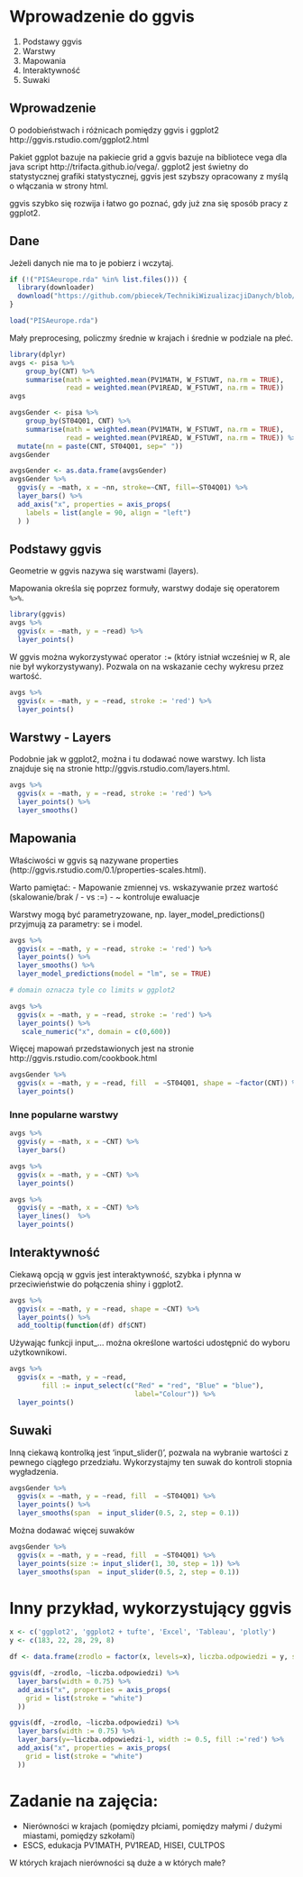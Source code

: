 # Wprowadzenie do ggvis

1. Podstawy ggvis
2. Warstwy
3. Mapowania
4. Interaktywność
5. Suwaki

## Wprowadzenie

O podobieństwach i różnicach pomiędzy ggvis i ggplot2
http://ggvis.rstudio.com/ggplot2.html

Pakiet ggplot bazuje na pakiecie grid a ggvis bazuje na bibliotece vega dla java script http://trifacta.github.io/vega/. ggplot2 jest świetny do statystycznej grafiki statystycznej, ggvis jest szybszy opracowany z myślą o włączania w strony html.

ggvis szybko się rozwija i łatwo go poznać, gdy już zna się sposób pracy z ggplot2.

## Dane

Jeżeli danych nie ma to je pobierz i wczytaj.
```r
if (!("PISAeurope.rda" %in% list.files())) {
  library(downloader)
  download("https://github.com/pbiecek/TechnikiWizualizacjiDanych/blob/master/MINI_MIMUW_2014/materialy_z_wykladow_i_lab/PISAeurope.rda?raw=true", "PISAeurope.rda", mode = "wb")
}

load("PISAeurope.rda")
```

Mały preprocesing, policzmy średnie w krajach i średnie w podziale na płeć.

```r
library(dplyr)
avgs <- pisa %>% 
    group_by(CNT) %>% 
    summarise(math = weighted.mean(PV1MATH, W_FSTUWT, na.rm = TRUE),
              read = weighted.mean(PV1READ, W_FSTUWT, na.rm = TRUE)) 
avgs

avgsGender <- pisa %>% 
    group_by(ST04Q01, CNT) %>% 
    summarise(math = weighted.mean(PV1MATH, W_FSTUWT, na.rm = TRUE),
              read = weighted.mean(PV1READ, W_FSTUWT, na.rm = TRUE)) %>%
  mutate(nn = paste(CNT, ST04Q01, sep=" "))
avgsGender

avgsGender <- as.data.frame(avgsGender)
avgsGender %>%
  ggvis(y = ~math, x = ~nn, stroke=~CNT, fill=~ST04Q01) %>% 
  layer_bars() %>%
  add_axis("x", properties = axis_props(
    labels = list(angle = 90, align = "left")
  ) )


```

## Podstawy ggvis

Geometrie w ggvis nazywa się warstwami (layers).

Mapowania określa się poprzez formuły, warstwy dodaje się operatorem `%>%`.
  
```r
library(ggvis)
avgs %>%
  ggvis(x = ~math, y = ~read) %>%
  layer_points()
```

W ggvis można wykorzystywać operator `:=` (który istniał wcześniej w R, ale nie był wykorzystywany). Pozwala on na wskazanie cechy wykresu przez wartość.

```r
avgs %>%
  ggvis(x = ~math, y = ~read, stroke := 'red') %>%
  layer_points()
```

## Warstwy - Layers

Podobnie jak w ggplot2, można i tu dodawać nowe warstwy. Ich lista znajduje się na stronie 
http://ggvis.rstudio.com/layers.html.

```r
avgs %>%
  ggvis(x = ~math, y = ~read, stroke := 'red') %>%
  layer_points() %>%
  layer_smooths()  
```

## Mapowania

Właściwości w ggvis są nazywane properties (http://ggvis.rstudio.com/0.1/properties-scales.html).

Warto pamiętać:
- Mapowanie zmiennej vs. wskazywanie przez wartość (skalowanie/brak / - vs :=)
- ~ kontroluje ewaluacje

Warstwy mogą być parametryzowane, np. layer_model_predictions() przyjmują za parametry: se i model.

```r
avgs %>%
  ggvis(x = ~math, y = ~read, stroke := 'red') %>%
  layer_points() %>%
  layer_smooths() %>%
  layer_model_predictions(model = "lm", se = TRUE)

# domain oznacza tyle co limits w ggplot2

avgs %>%
  ggvis(x = ~math, y = ~read, stroke := 'red') %>%
  layer_points() %>%
   scale_numeric("x", domain = c(0,600))
```

Więcej mapowań przedstawionych jest na stronie http://ggvis.rstudio.com/cookbook.html

```r
avgsGender %>%
  ggvis(x = ~math, y = ~read, fill  = ~ST04Q01, shape = ~factor(CNT)) %>%
  layer_points() 
```

### Inne popularne warstwy

```r
avgs %>%
  ggvis(y = ~math, x = ~CNT) %>%
  layer_bars() 

avgs %>%
  ggvis(x = ~math, y = ~CNT) %>%
  layer_points() 

avgs %>%
  ggvis(y = ~math, x = ~CNT) %>%
  layer_lines()  %>%
  layer_points() 
```


## Interaktywność

Ciekawą opcją w ggvis jest interaktywność, szybka i płynna w przeciwieństwie do połączenia shiny i ggplot2.

```r
avgs %>%
  ggvis(x = ~math, y = ~read, shape = ~CNT) %>%
  layer_points() %>% 
  add_tooltip(function(df) df$CNT)

```

Używając funkcji input_... można określone wartości udostępnić do wyboru użytkownikowi.

```r
avgs %>%
  ggvis(x = ~math, y = ~read, 
        fill := input_select(c("Red" = "red", "Blue" = "blue"), 
                               label="Colour")) %>%
  layer_points()

```


## Suwaki

Inną ciekawą kontrolką jest 'input_slider()', pozwala na wybranie wartości z pewnego ciągłego przedziału.
Wykorzystajmy ten suwak do kontroli stopnia wygładzenia.

```r
avgsGender %>%
  ggvis(x = ~math, y = ~read, fill  = ~ST04Q01) %>%
  layer_points() %>%
  layer_smooths(span  = input_slider(0.5, 2, step = 0.1))

```

Można dodawać więcej suwaków

```r
avgsGender %>%
  ggvis(x = ~math, y = ~read, fill  = ~ST04Q01) %>%
  layer_points(size := input_slider(1, 30, step = 1)) %>%
  layer_smooths(span  = input_slider(0.5, 2, step = 0.1))

```


# Inny przykład, wykorzystujący ggvis

```r
x <- c('ggplot2', 'ggplot2 + tufte', 'Excel', 'Tableau', 'plotly')
y <- c(183, 22, 28, 29, 8)

df <- data.frame(zrodlo = factor(x, levels=x), liczba.odpowiedzi = y, stringsAsFactors = FALSE)

ggvis(df, ~zrodlo, ~liczba.odpowiedzi) %>%
  layer_bars(width = 0.75) %>%
  add_axis("x", properties = axis_props(
    grid = list(stroke = "white")
  ))

ggvis(df, ~zrodlo, ~liczba.odpowiedzi) %>%
  layer_bars(width := 0.75) %>%
  layer_bars(y=~liczba.odpowiedzi-1, width := 0.5, fill :='red') %>%
  add_axis("x", properties = axis_props(
    grid = list(stroke = "white")
  ))

```


# Zadanie na zajęcia:

- Nierówności w krajach (pomiędzy płciami, pomiędzy małymi / dużymi miastami, pomiędzy szkołami)
- ESCS, edukacja PV1MATH, PV1READ, HISEI, CULTPOS

W których krajach nierówności są duże a w których małe?

